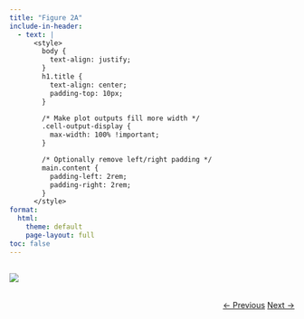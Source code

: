 ```yaml
---
title: "Figure 2A"
include-in-header: 
  - text: |
      <style>
        body {
          text-align: justify;
        }
        h1.title {
          text-align: center;
          padding-top: 10px;
        }

        /* Make plot outputs fill more width */
        .cell-output-display {
          max-width: 100% !important;
        }

        /* Optionally remove left/right padding */
        main.content {
          padding-left: 2rem;
          padding-right: 2rem;
        }
      </style>
format:
  html:
    theme: default
    page-layout: full
toc: false
---
```



## 

![](../../img/figure_2a.jpg)

<div style="text-align: right; margin-top: 2rem;">
  <a href="../Figure_1/" class="btn btn-primary">← Previous</a>
  <a href="../Figure_2b/" class="btn btn-primary">Next →</a>
</div>